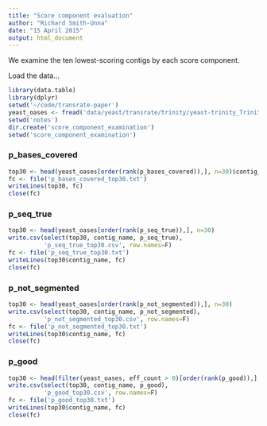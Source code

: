 ```yaml
---
title: "Score component evaluation"
author: "Richard Smith-Unna"
date: "15 April 2015"
output: html_document
---
```


We examine the ten lowest-scoring contigs by each score component.

Load the data...

```r
library(data.table)
library(dplyr)
setwd('~/code/transrate-paper')
yeast_oases <- fread('data/yeast/transrate/trinity/yeast-trinity_Trinity.fasta_contigs.csv')
setwd('notes')
dir.create('score_component_examination')
setwd('score_component_examination')
```

### p_bases_covered

```r
top30 <- head(yeast_oases[order(rank(p_bases_covered)),], n=30)$contig_name
fc <- file('p_bases_covered_top30.txt')
writeLines(top30, fc)
close(fc)
```

### p_seq_true

```r
top30 <- head(yeast_oases[order(rank(p_seq_true)),], n=30)
write.csv(select(top30, contig_name, p_seq_true),
          'p_seq_true_top30.csv', row.names=F)
fc <- file('p_seq_true_top30.txt')
writeLines(top30$contig_name, fc)
close(fc)
```

### p_not_segmented

```r
top30 <- head(yeast_oases[order(rank(p_not_segmented)),], n=30)
write.csv(select(top30, contig_name, p_not_segmented),
          'p_not_segmented_top30.csv', row.names=F)
fc <- file('p_not_segmented_top30.txt')
writeLines(top30$contig_name, fc)
close(fc)
```

### p_good

```r
top30 <- head(filter(yeast_oases, eff_count > 0)[order(rank(p_good)),], n=30)
write.csv(select(top30, contig_name, p_good),
          'p_good_top30.csv', row.names=F)
fc <- file('p_good_top30.txt')
writeLines(top30$contig_name, fc)
close(fc)
```
